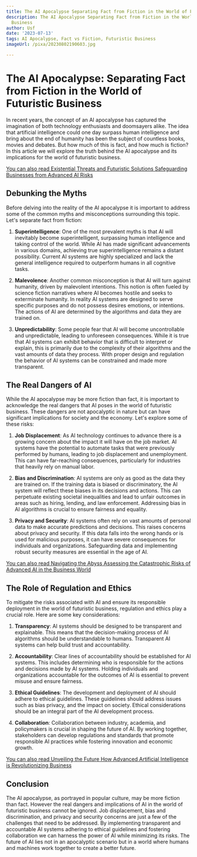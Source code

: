```yaml
---
title: The AI Apocalypse Separating Fact from Fiction in the World of Futuristic Business
description: The AI Apocalypse Separating Fact from Fiction in the World of Futuristic
  Business
author: Usf
date: '2023-07-13'
tags: AI Apocalypse, Fact vs Fiction, Futuristic Business
imageUrl: /pixa/20230802190603.jpg

---
```

# The AI Apocalypse:  Separating  Fact from Fiction  in the World of Futuristic Business

In recent years, the concept of an  AI apocalypse has captured  the imagination of both technology enthusiasts and doomsayers alike. The idea that artificial intelligence could one  day surpass human intelligence and bring about the end of humanity has been the subject of countless books, movies and debates. But how much of this is  fact, and how much is fiction?  In this  article we will explore the truth behind the AI apocalypse and its implications for the world of futuristic business.

[You can also read  Existential Threats and Futuristic Solutions Safeguarding Businesses from Advanced AI Risks](Existential%20Threats%20and%20Futuristic%20Solutions%20Safeguarding%20Businesses%20from%20Advanced%20AI%20Risks)


## Debunking the Myths

Before  delving into the reality of the AI apocalypse it is important to address some  of the common myths and misconceptions surrounding this topic. Let's separate fact from fiction:

1. **Superintelligence**: One  of the most prevalent myths is that  AI will inevitably become superintelligent, surpassing human intelligence and taking control of the world. While AI has made significant advancements  in various domains, achieving true superintelligence  remains a distant possibility. Current AI systems are  highly specialized and lack the general intelligence required to outperform humans in all cognitive tasks.

2. **Malevolence**: Another common misconception is that AI will turn against humanity,  driven by malevolent intentions. This notion  is often fueled by science fiction narratives where AI becomes hostile and seeks to exterminate humanity. In reality AI systems are designed to serve specific purposes and do not  possess desires emotions, or intentions. The actions of AI are  determined by the algorithms and data they are trained on.

3. **Unpredictability**: Some people fear  that AI will become uncontrollable and unpredictable, leading to unforeseen consequences. While it is true that AI systems  can exhibit behavior that is difficult to interpret or explain, this  is primarily due to the complexity  of  their algorithms and the vast amounts of data  they process.  With proper  design and regulation the behavior of AI systems can be  constrained and made more transparent.

## The Real  Dangers of AI

While the AI  apocalypse may  be  more fiction than fact, it is important  to acknowledge the real dangers  that AI poses in the world of futuristic  business. These dangers are not apocalyptic in nature but can have significant implications  for society and  the economy. Let's  explore some of these risks:

1. **Job  Displacement**: As AI technology continues to advance there is a growing concern about the impact it  will have on the job market. AI systems have the potential to automate tasks that were previously performed by humans, leading to job displacement and unemployment. This can have far-reaching consequences, particularly for industries that heavily rely on manual labor.

2. **Bias and Discrimination**: AI systems are only as good as the data they are trained on. If the training  data  is biased or discriminatory, the AI system will reflect these biases in its decisions and actions. This can perpetuate  existing societal inequalities and lead to unfair outcomes in areas such as hiring, lending, and law enforcement. Addressing bias in AI algorithms is crucial to ensure fairness and equality.

3. **Privacy and Security**: AI systems often rely on vast amounts of personal data to make accurate predictions and decisions. This raises concerns about privacy and security. If this data falls into the wrong hands or is used for malicious purposes,  it can have severe consequences for individuals and  organizations. Safeguarding data and implementing robust security measures are essential in the age of AI.

[You  can also read Navigating the Abyss Assessing the Catastrophic Risks of Advanced AI in the Business World](Navigating%20the%20Abyss%20Assessing%20the%20Catastrophic%20Risks%20of%20Advanced%20AI%20in%20the%20Business%20World)


## The Role of Regulation and Ethics

To mitigate the risks associated  with AI  and ensure its responsible  deployment in the world of futuristic business, regulation and ethics play a crucial  role. Here are some key considerations:

1. **Transparency**: AI systems should be designed to be transparent and explainable. This means  that the decision-making  process of AI algorithms  should  be understandable to humans. Transparent AI  systems  can  help build  trust and  accountability.

2. **Accountability**: Clear  lines of accountability should be established for AI systems. This includes  determining who is responsible for the actions and decisions made by AI systems. Holding individuals and  organizations accountable for the outcomes of AI is essential to prevent  misuse and ensure fairness.

3. **Ethical  Guidelines**: The development and  deployment of AI should adhere to ethical guidelines. These  guidelines should address issues such as bias privacy, and the impact on society. Ethical  considerations should  be  an integral part of the AI development  process.

4. **Collaboration**: Collaboration between industry, academia, and  policymakers is crucial  in shaping the future of AI.  By working together, stakeholders can develop regulations and standards that  promote responsible AI practices while fostering innovation  and economic growth.

[You  can also read Unveiling the Future  How Advanced Artificial Intelligence is Revolutionizing Business](Unveiling%20the%20Future%20How%20Advanced%20Artificial%20Intelligence%20is%20Revolutionizing%20Business)


## Conclusion

The AI apocalypse, as portrayed in popular culture, may be more  fiction than fact. However the real dangers and implications of AI in the world of futuristic  business cannot be ignored. Job displacement, bias and discrimination, and  privacy and security  concerns are just a few of the challenges that need to be addressed. By implementing transparent  and accountable AI systems adhering to ethical guidelines and fostering collaboration we can harness the  power of  AI  while minimizing its risks. The future of AI lies not in an apocalyptic scenario  but in a world where humans and machines work together to  create a better future.